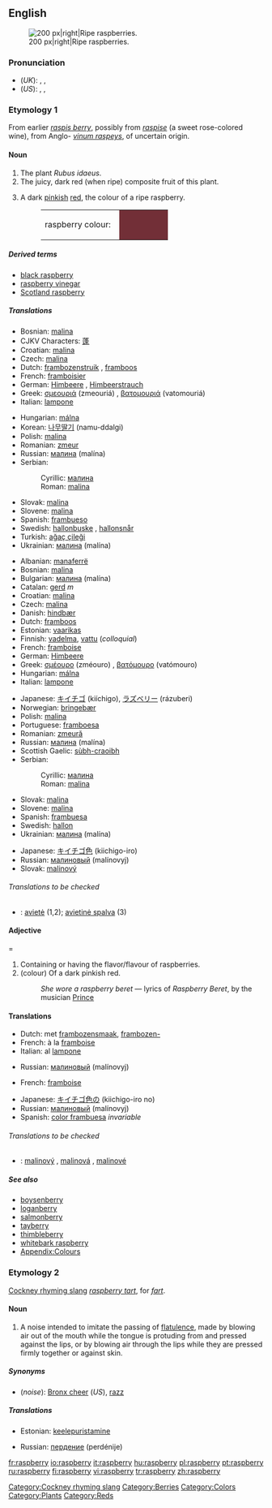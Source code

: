 {{wikipedia}}
==English==
[[Image:Raspberries05.jpg|thumb|200 px|right|Ripe raspberries.]]

===Pronunciation===
<!--Note that the "p" is silent-->
*(''UK''): {{enPR|räz'brē}}, {{IPA|/ˈrɑːzbri/}}, {{SAMPA|/"rA:zbri/}}
*(''US''): {{enPR|răz'bĕ"rē}}, {{IPA|/ˈræzˌbɛri/}}, {{SAMPA|/"r{z%bEri/}}

===Etymology 1===
From earlier ''[[raspis berry]]'', possibly from ''[[raspise]]'' (a sweet rose-colored wine), from Anglo-{{L.}} ''[[vinum raspeys]]'', of uncertain origin.

====Noun====
{{en-noun|raspberries}}

# The plant ''Rubus idaeus''.
# The juicy, dark red (when ripe) composite fruit of this plant.
#<!--DefNColor722F37-->{{colour}} A dark [[pinkish]] [[red]], the colour of a ripe raspberry.
#:<table><tr><td>raspberry colour: &nbsp;</td><td bgcolor="#722F37" width="80">&nbsp; </td></tr></table>

=====Derived terms=====
*[[black raspberry]]
*[[raspberry vinegar]]
*[[Scotland raspberry]]

=====Translations=====
{{trans-top|the plant ''Rubus idaeus''}}
*Bosnian: [[malina#Bosnian|malina]] {{f}}
*CJKV Characters: [[蓬]]
*Croatian: [[malina#Croatian|malina]] {{f}}
*Czech: [[malina#Czech|malina]] {{f}}
*Dutch: [[frambozenstruik]] {{m}}, [[framboos]] {{m}}
*French: [[framboisier]] {{m}}
*German: [[Himbeere]] {{f}}, [[Himbeerstrauch]] {{m}}
*Greek: [[σμεουριά]] (zmeouriá) {{f}}, [[βατομουριά]] (vatomouriá) {{f}}
*Italian: [[lampone]] {{m}}
{{trans-mid}}
*Hungarian: [[málna]]
*Korean: [[나무딸기]] (namu-ddalgi)
*Polish: [[malina#Polish|malina]] {{f}}
*Romanian: [[zmeur]] {{m}}
*Russian: [[малина#Russian|малина]] (malína) {{f}}
*Serbian:
*:Cyrillic: [[малина#Serbian|малина]] {{f}}
*:Roman: [[malina#Serbian|malina]] {{f}}
*Slovak: [[malina#Slovak|malina]] {{f}}
*Slovene: [[malina#Slovene|malina]] {{f}}
*Spanish: [[frambueso]] {{m}}
*Swedish: [[hallonbuske]] {{c}}, [[hallonsnår]] {{n}}
*Turkish: [[ağaç çileği]]
*Ukrainian: [[малина#Ukrainian|малина]] (malína) {{f}}
{{trans-bottom}}

{{trans-top|the fruit of ''Rubus idaeus''}}
*Albanian: [[manaferrë]] {{f}}
*Bosnian: [[malina#Bosnian|malina]] {{f}}
*Bulgarian: [[малина]] (malína) {{f}}
*Catalan: [[gerd]] ''m''
*Croatian: [[malina#Croatian|malina]] {{f}}
*Czech: [[malina#Czech|malina]] {{f}}
*Danish: [[hindbær]]
*Dutch: [[framboos]] {{m}}
*Estonian: [[vaarikas]]
*Finnish: [[vadelma]], [[vattu]] (''colloquial'')
*French: [[framboise]] {{f}}
*German: [[Himbeere]] {{f}}
*Greek: [[σμέουρο]] (zméouro) {{n}}, [[βατόμουρο]] (vatómouro) {{n}}
*Hungarian: [[málna]]
*Italian: [[lampone]] {{m}}
{{trans-mid}}
*Japanese: [[キイチゴ]] (kiíchigo), [[ラズベリー]] (rázuberi)
*Norwegian: [[bringebær]]
*Polish: [[malina#Polish|malina]] {{f}}
*Portuguese: [[framboesa]] {{f}}
*Romanian: [[zmeură]] {{f}}
*Russian: [[малина#Russian|малина]] (malína) {{f}}
*Scottish Gaelic: [[sùbh-craoibh]] {{f}}
*Serbian:
*:Cyrillic: [[малина#Serbian|малина]] {{f}}
*:Roman: [[malina#Serbian|malina]] {{f}}
*Slovak: [[malina#Slovak|malina]] {{f}}
*Slovene: [[malina#Slovene|malina]] {{f}}
*Spanish: [[frambuesa]] {{f}}
*Swedish: [[hallon]] {{n}}
*Ukrainian: [[малина#Ukrainian|малина]] (malína) {{f}}
{{trans-bottom}}

{{trans-top|the colour}}
{{trans-mid}}
*Japanese: [[キイチゴ色]] (kiichigo-iro)
*Russian: [[малиновый]] (malínovyj)
*Slovak: [[malinový]]
{{trans-bottom}}

======Translations to be checked======
<!--Remove this section once all of the translations below have been moved into the tables above.-->
{{checktrans}}
*{{ttbc|Lithuanian}}: [[avietė]] {{f}} (1,2); [[avietinė spalva]] {{m}} (3)

====Adjective=====
{{en-adj|-}}

# Containing or having the flavor/flavour of raspberries.
#<!--DefAdjColor722F37-->(colour) Of a dark pinkish red.
#:''She wore a raspberry beret'' &mdash; lyrics of ''Raspberry Beret'', by the musician [[w:Prince_(artist)|Prince]]

====Translations====
{{trans-top|containing or having the flavor/flavour of raspherries}}
*Dutch: met [[frambozensmaak]], [[frambozen-]]
*French: à la [[framboise]]
*Italian: al [[lampone]]
{{trans-mid}}
*Russian: [[малиновый]] (malínovyj)
{{trans-bottom}}

{{trans-top|the colour}}
*French: [[framboise]] {{inv}}
{{trans-mid}}
*Japanese: [[キイチゴ色]]の (kiichigo-iro no)
*Russian: [[малиновый]] (malínovyj)
*Spanish: [[color frambuesa]] ''invariable''
{{trans-bottom}}

======Translations to be checked======
<!--Remove this section once all of the translations below have been moved into the tables above.-->
{{checktrans}}
*{{ttbc|Slovak}}: [[malinový]] {{m}}, [[malinová]] {{f}}, [[malinové]] {{n}}

=====See also=====
*[[boysenberry]]
*[[loganberry]]
*[[salmonberry]]
*[[tayberry]]
*[[thimbleberry]]
*[[whitebark raspberry]]
*[[Appendix:Colours]]

===Etymology 2===
[[Cockney rhyming slang]] ''[[raspberry tart]]'', for ''[[fart]]''.

====Noun====
{{en-noun|raspberries}}

# {{colloquial}} A noise intended to imitate the passing of [[flatulence]], made by blowing air out of the mouth while the tongue is protuding from and pressed against the lips, or by blowing air through the lips while they are pressed firmly together or against skin.

=====Synonyms=====
*(''noise''): [[Bronx cheer]] (''US''), [[razz]]

=====Translations=====
{{trans-top|noise imitative of a fart}}
*Estonian: [[keelepuristamine]]
{{trans-mid}}
*Russian: [[пердение]] (perdénije) {{n}}
{{trans-bottom}}

[[Category:Cockney rhyming slang]]
[[Category:Berries]]
[[Category:Colors]]
[[Category:Plants]]
[[Category:Reds]]

[[fr:raspberry]]
[[io:raspberry]]
[[it:raspberry]]
[[hu:raspberry]]
[[pl:raspberry]]
[[pt:raspberry]]
[[ru:raspberry]]
[[fi:raspberry]]
[[vi:raspberry]]
[[tr:raspberry]]
[[zh:raspberry]]